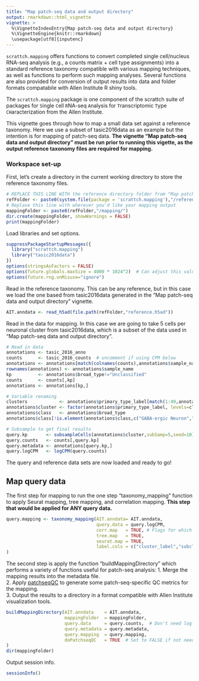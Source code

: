 ```yaml
---
title: "Map patch-seq data and output directory"
output: rmarkdown::html_vignette
vignette: >
  %\VignetteIndexEntry{Map patch-seq data and output directory}
  %\VignetteEngine{knitr::rmarkdown}
  \usepackage[utf8]{inputenc} 
---
```

  
`scrattch.mapping` offers functions to convert completed single cell/nucleus RNA-seq analysis (e.g., a counts matrix + cell type assignments) into a standard reference taxonomy compatible with various mapping techniques, as well as functions to perform such mapping analyses.  Several functions are also provided for conversion of output results into data and folder formats compatabile with Allen Institute R shiny tools.  
  
The `scrattch.mapping` package is one component of the scrattch suite of packages for `S`ingle `C`ell `R`NA-seq `A`nalysis for `T`ranscriptomic `T`ype `CH`aracterization from the Allen Institute.  
  
This vignette goes through how to map a small data set against a reference taxonomy. Here we use a subset of tasic2016data as an example but the intention is for mapping of patch-seq data. **The vignette "Map patch-seq data and output directory" must be run prior to running this vigette, as the output reference taxonomy files are required for mapping.**
  
  
### Workspace set-up  
  
First, let's create a directory in the current working directory to store the reference taxonomy files.  
  
```r
# REPLACE THIS LINE WITH the reference directory folder from "Map patch-seq data and output directory"
refFolder <- paste0(system.file(package = 'scrattch.mapping'),"/reference/")  
# Replase this line with wherever you'd like your mapping output
mappingFolder <- paste0(refFolder,"/mapping/")
dir.create(mappingFolder, showWarnings = FALSE)
print(mappingFolder)
```

  
Load libraries and set options.  
  
```r
suppressPackageStartupMessages({
  library("scrattch.mapping")
  library("tasic2016data")
})
options(stringsAsFactors = FALSE)
options(future.globals.maxSize = 4000 * 1024^2)  # Can adjust this value if needed, depending on number of cells
options(future.rng.onMisuse="ignore")
```
  
  
Read in the reference taxonomy.  This can be any reference, but in this case we load the one based from tasic2016data generated in the "Map patch-seq data and output directory" vignette.  
  
```r
AIT.anndata <- read_h5ad(file.path(refFolder,"reference.h5ad"))
```
  
  
Read in the data for mapping.  In this case we are going to take 5 cells per neuronal cluster from tasic2016data, which is a subset of the data used in "Map patch-seq data and output directory".
  
```r
# Read in data
annotations <- tasic_2016_anno
counts      <- tasic_2016_counts  # uncomment if using CPM below
annotations <- annotations[match(colnames(counts),annotations$sample_name),]  # Put them in the correct order
rownames(annotations) <- annotations$sample_name  
kp          <- annotations$broad_type!="Unclassified"
counts      <- counts[,kp]
annotations <- annotations[kp,]

# Variable renaming
clusters            <- annotations$primary_type_label[match(1:49,annotations$primary_type_id)]
annotations$cluster <- factor(annotations$primary_type_label, levels=clusters)
annotations$class   <- annotations$broad_type
annotations$class[!is.element(annotations$class,c("GABA-ergic Neuron","Glutamatergic Neuron"))] = "Non-neuronal"

# Subsample to get final results
query.kp       <- subsampleCells(annotations$cluster,subSamp=5,seed=10)&(annotations$class!="Non-neuronal")
query.counts   <- counts[,query.kp]
query.metadata <- annotations[query.kp,]
query.logCPM   <- logCPM(query.counts)
```
  
The query and reference data sets are now loaded and ready to go!  
  
  
## Map query data 
  
The first step for mapping to run the one step "taxonomy_mapping" function to apply Seurat mapping, tree mapping, and correlation mapping.  **This step that would be applied for ANY query data.**  
  
```r
query.mapping <- taxonomy_mapping(AIT.anndata= AIT.anndata,
                                  query.data = query.logCPM, 
                                  corr.map   = TRUE, # Flags for which mapping algorithms to run
                                  tree.map   = TRUE, 
                                  seurat.map = TRUE, 
                                  label.cols = c("cluster_label","subclass_label", "class_label") # Columns to map against
)
```
  
  
The second step is apply the function "buildMappingDirectory" which performs a variety of functions useful for patch-seq analysis:
1. Merge the mapping results into the metadata file.  
2. Apply [patchseqQC](https://github.com/PavlidisLab/patchSeqQC/) to generate some patch-seq-specific QC metrics for the mapping.  
3. Output the results to a directory in a format compatible with Allen Institute visualization tools.  
  
```r
buildMappingDirectory(AIT.anndata    = AIT.anndata, 
                      mappingFolder  = mappingFolder,
                      query.data     = query.counts,  # Don't need log-normalized data here
                      query.metadata = query.metadata,
                      query.mapping  = query.mapping,
                      doPatchseqQC   = TRUE  # Set to FALSE if not needed or if writePatchseqQCmarkers was not applied in reference generation
)
dir(mappingFolder)
```

  
Output session info.  
  
```r
sessionInfo()
```

